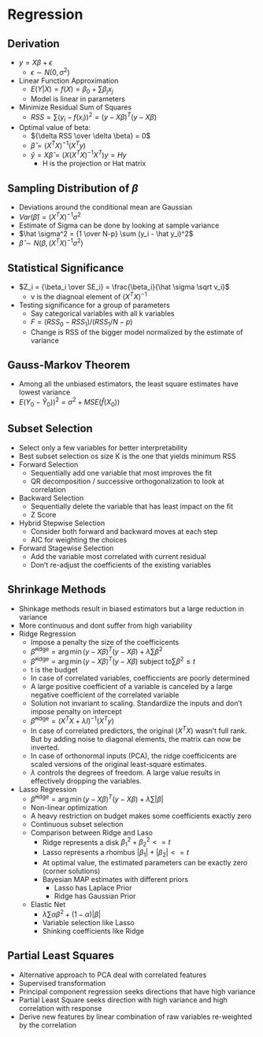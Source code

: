 # Regression

## Derivation

-   $y = X\beta + \epsilon$
    -   $\epsilon \sim N(0, \sigma^2)$
-   Linear Function Approximation
    -   $E(Y|X) = f(X) = \beta_0 + \sum \beta_j x_j$
    -   Model is linear in parameters
-   Minimize Residual Sum of Squares
    -   $RSS = \sum (y_i - f(x_i))^2 = (y - X\beta)^T(y - X\beta)$
-   Optimal value of beta:
    -   ${\delta RSS \over \delta \beta} = 0$
    -   $\hat \beta = (X^T X)^{-1}(X^Ty)$
    -   $\hat y = X \hat \beta = (X(X^T X)^{-1}X^T)y = H y$
        -   H is the projection or Hat matrix

## Sampling Distribution of $\beta$

-   Deviations around the conditional mean are Gaussian
-   $Var(\hat \beta) = (X^T X)^{-1} \sigma^2$
-   Estimate of Sigma can be done by looking at sample variance
-   $\hat \sigma^2 = {1 \over N-p} \sum (y_i - \hat y_i)^2$
-   $\hat \beta \sim N(\beta, (X^T X)^{-1} \sigma^2)$

## Statistical Significance

-   $Z_i = {\beta_i \over SE_i} = \frac{\beta_i}{\hat \sigma \sqrt v_i}$
    -   v is the diagnoal element of $(X^T X)^{-1}$
-   Testing significance for a group of parameters
    -   Say categorical variables with all k variables
    -   $F = (RSS_0 - RSS_1) / (RSS_1 / N - p)$
    -   Change is RSS of the bigger model normalized by the estimate of variance

## Gauss-Markov Theorem

-   Among all the unbiased estimators, the least square estimates have lowest variance
-   $E(Y_0 - \hat Y_0))^2 = \sigma^2 + MSE(\hat f(X_0))$

## Subset Selection

-   Select only a few variables for better interpretability
-   Best subset selection os size K is the one that yields minimum RSS
-   Forward Selection
    -   Sequentially add one variable that most improves the fit
    -   QR decomposition / successive orthogonalization to look at correlation
-   Backward Selection
    -   Sequentially delete the variable that has least impact on the fit
    -   Z Score
-   Hybrid Stepwise Selection
    -   Consider both forward and backward moves at each step
    -   AIC for weighting the choices
-   Forward Stagewise Selection
    -   Add the variable most correlated with current residual
    -   Don't re-adjust the coefficients of the existing variables

## Shrinkage Methods

-   Shinkage methods result in biased estimators but a large reduction in variance
-   More continuous and dont suffer from high variability
-   Ridge Regression
    -   Impose a penalty the size of the coefficicents
    -   $\hat \beta^{\text{ridge}} = \arg \min (y - X \beta)^T(y - X \beta) + \lambda \sum \beta^2$
    -   $\hat \beta^{\text{ridge}} = \arg \min (y - X \beta)^T(y - X \beta) \; \text{subject to} \sum \beta^2 \le t$
    -   t is the budget
    -   In case of correlated variables, coefficcients are poorly determined
    -   A large positive coefficient of a variable is canceled by a large negative coefficient of the correlated variable
    -   Solution not invariant to scaling. Standardize the inputs and don't impose penalty on intercept
    -   $\hat \beta^{\text{ridge}} = (X^T X + \lambda I)^{-1}(X^Ty)$
    -   In case of correlated predictors, the original $(X^T X)$ wasn't full rank. But by adding noise to diagonal elements, the matrix can now be inverted.
    -   In case of orthonormal inputs (PCA), the ridge coefficicents are scaled versions of the original least-square estimates.
    -   $\lambda$ controls the degrees of freedom. A large value results in effectively dropping the variables.
-   Lasso Regression
    -   $\hat \beta^{\text{ridge}} = \arg \min (y - X \beta)^T(y - X \beta) + \lambda \sum |\beta|$
    -   Non-linear optimization
    -   A heavy restriction on budget makes some coefficients exactly zero
    -   Continuous subset selection
    -   Comparison between Ridge and Laso
        -   Ridge represents a disk $\beta_1^2 + \beta_2^2 <= t$
        -   Lasso represents a rhombus $|\beta_1| + |\beta_2| <= t$
        -   At optimal value, the estimated parameters can be exactly zero (corner solutions)
        -   Bayesian MAP estimates with different priors
            -   Lasso has Laplace Prior
            -   Ridge has Gaussian Prior
    -   Elastic Net
        -   $\lambda \sum \alpha \beta^2 + (1 - \alpha) |\beta|$
        -   Variable selection like Lasso
        -   Shinking coefficients like Ridge

## Partial Least Squares

-   Alternative approach to PCA deal with correlated features
-   Supervised transformation
-   Principal component regression seeks directions that have high variance
-   Partial Least Square seeks direction with high variance and high correlation with response
-   Derive new features by linear combination of raw variables re-weighted by the correlation
